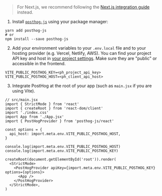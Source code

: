 > For Next.js, we recommend following the [Next.js integration guide](/docs/integrate/next-js) instead.

1. Install [`posthog-js`](https://github.com/posthog/posthog-js) using your package manager:

```shell
yarn add posthog-js
# or
npm install --save posthog-js
```

2. Add your environment variables to your `.env.local` file and to your hosting provider (e.g. Vercel, Netlify, AWS). You can find your project API key and host in [your project settings](https://us.posthog.com/settings/project). Make sure they are "public" or accessible in the frontend.

```shell file=.env.local
VITE_PUBLIC_POSTHOG_KEY=<ph_project_api_key>
VITE_PUBLIC_POSTHOG_HOST=<ph_client_api_host>
```

3. Integrate PostHog at the root of your app (such as `main.jsx` if you are using Vite).

```react
// src/main.jsx
import { StrictMode } from 'react'
import { createRoot } from 'react-dom/client'
import './index.css'
import App from './App.jsx'
import { PostHogProvider } from 'posthog-js/react'

const options = {
  api_host: import.meta.env.VITE_PUBLIC_POSTHOG_HOST,
}

console.log(import.meta.env.VITE_PUBLIC_POSTHOG_HOST)
console.log(import.meta.env.VITE_PUBLIC_POSTHOG_KEY)

createRoot(document.getElementById('root')).render(
  <StrictMode>
    <PostHogProvider apiKey={import.meta.env.VITE_PUBLIC_POSTHOG_KEY} options={options}>
      <App />
    </PostHogProvider>
  </StrictMode>,
)
```